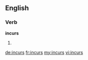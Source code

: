 ==English==

===Verb===
'''incurs'''

# {{third-person singular of|[[incur]]}}

[[de:incurs]]
[[fr:incurs]]
[[my:incurs]]
[[vi:incurs]]